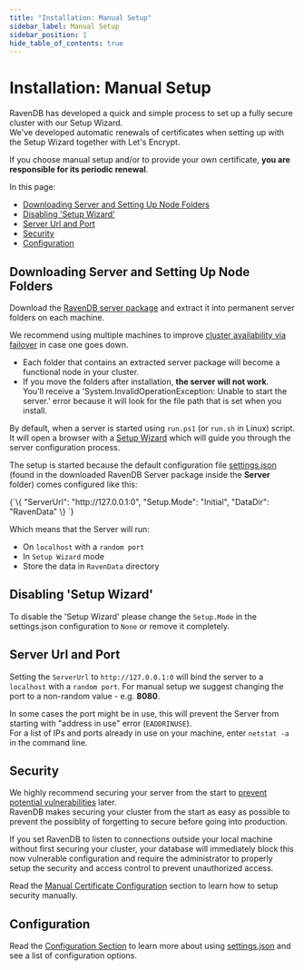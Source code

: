 ```yaml
---
title: "Installation: Manual Setup"
sidebar_label: Manual Setup
sidebar_position: 1
hide_table_of_contents: true
---
```



# Installation: Manual Setup

<Admonition type="note" title="Automatic Certificate Renewals Via Setup Wizard" id="automatic-certificate-renewals-via-setup-wizard" href="#automatic-certificate-renewals-via-setup-wizard">

RavenDB has developed a quick and simple process to set up a fully secure cluster with our Setup Wizard.  
We've developed automatic renewals of certificates when setting up with the Setup Wizard together with Let's Encrypt.  

If you choose manual setup and/or to provide your own certificate, **you are responsible for its periodic renewal**.

</Admonition>

In this page: 

* [Downloading Server and Setting Up Node Folders](../../start/installation/manual.mdx#downloading-server-and-setting-up-node-folders)
* [Disabling 'Setup Wizard'](../../start/installation/manual.mdx#disabling-setup-wizard)  
* [Server Url and Port](../../start/installation/manual.mdx#server-url-and-port)
* [Security](../../start/installation/manual.mdx#security)
* [Configuration](../../start/installation/manual.mdx#configuration)

## Downloading Server and Setting Up Node Folders
Download the [RavenDB server package](https://ravendb.net/download) and extract it into permanent server folders on each machine.  

We recommend using multiple machines to improve [cluster availability via failover](../../client-api/cluster/how-client-integrates-with-replication-and-cluster.mdx) in case one goes down.  

* Each folder that contains an extracted server package will become a functional node in your cluster.  
* If you move the folders after installation, **the server will not work**.  
   You'll receive a 'System.InvalidOperationException: Unable to start the server.' error because it will look for the file path that is set when you install.  

By default, when a server is started using `run.ps1` (or `run.sh` in Linux) script. It will open a browser with a [Setup Wizard](../../start/installation/setup-wizard.mdx) which will guide you through the server configuration process.  

The setup is started because the default configuration file [settings.json](../../server/configuration/configuration-options.mdx#settingsjson) (found in the downloaded RavenDB Server package inside the **Server** folder) comes configured like this:

<TabItem value="json" label="json">
<CodeBlock language="json">
{`\{
    "ServerUrl": "http://127.0.0.1:0",
    "Setup.Mode": "Initial",
    "DataDir": "RavenData"
\}
`}
</CodeBlock>
</TabItem>

Which means that the Server will run:

- On `localhost` with a `random port`
- In `Setup Wizard` mode
- Store the data in `RavenData` directory

## Disabling 'Setup Wizard'

To disable the 'Setup Wizard' please change the `Setup.Mode` in the settings.json configuration to `None` or remove it completely.

## Server Url and Port

Setting the `ServerUrl` to `http://127.0.0.1:0` will bind the server to a `localhost` with a `random port`. For manual setup we suggest changing the port to a non-random value - e.g. **8080**.

<Admonition type="note" title="Port in Use" id="port-in-use" href="#port-in-use">

In some cases the port might be in use, this will prevent the Server from starting with "address in use" error (`EADDRINUSE`).  
For a list of IPs and ports already in use on your machine, enter `netstat -a` in the command line.  

</Admonition>

## Security

<Admonition type="warning" title="Protect Your Cluster From The Start" id="protect-your-cluster-from-the-start" href="#protect-your-cluster-from-the-start">

We highly recommend securing your server from the start to [prevent potential vulnerabilities](https://ravendb.net/articles/ravendb-secure-by-default-document-database) later.  
 RavenDB makes securing your cluster from the start as easy as possible to prevent the possiblity of forgetting to secure before going into production. 

If you set RavenDB to listen to connections outside your local machine without first securing your cluster, 
your database will immediately block this now vulnerable configuration and require the administrator to properly setup the security and 
access control to prevent unauthorized access.  

</Admonition>

Read the [Manual Certificate Configuration](../../server/security/authentication/certificate-configuration.mdx) section to learn how to setup security manually.

## Configuration

Read the [Configuration Section](../../server/configuration/configuration-options.mdx) to learn more about using [settings.json](../../server/configuration/configuration-options.mdx#settingsjson) and see a list of configuration options.

